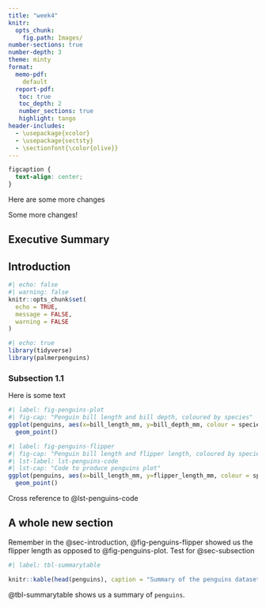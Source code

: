 ```yaml
---
title: "week4"
knitr:
  opts_chunk: 
    fig.path: Images/
number-sections: true
number-depth: 3
theme: minty
format:
  memo-pdf:
    default
  report-pdf:
   toc: true
   toc_depth: 2
   number_sections: true
   highlight: tango
header-includes:
  - \usepackage{xcolor}
  - \usepackage{sectsty}
  - \sectionfont{\color{olive}}
---
```


```css
figcaption {
  text-align: center;
}
```
Here are some more changes

Some more changes!

## Executive Summary

## Introduction {#sec-introduction}

```r
#| echo: false
#| warning: false
knitr::opts_chunk$set(
  echo = TRUE,
  message = FALSE,
  warning = FALSE
)
```

```r
#| echo: true
library(tidyverse)
library(palmerpenguins)
```

### Subsection 1.1 {#sec-subsection}

Here is some text

```r
#| label: fig-penguins-plot
#| fig-cap: "Penguin bill length and bill depth, coloured by species"
ggplot(penguins, aes(x=bill_length_mm, y=bill_depth_mm, colour = species)) +
  geom_point()
```

```r
#| label: fig-penguins-flipper
#| fig-cap: "Penguin bill length and flipper length, coloured by species"
#| lst-label: lst-penguins-code
#| lst-cap: "Code to produce penguins plot"
ggplot(penguins, aes(x=bill_length_mm, y=flipper_length_mm, colour = species)) +
  geom_point()
```

Cross reference to @lst-penguins-code

## A whole new section

Remember in the @sec-introduction, @fig-penguins-flipper showed us the flipper length as opposed to @fig-penguins-plot. Test for @sec-subsection

```r
#| label: tbl-summarytable

knitr::kable(head(penguins), caption = "Summary of the penguins dataset")
```

@tbl-summarytable shows us a summary of `penguins`.
